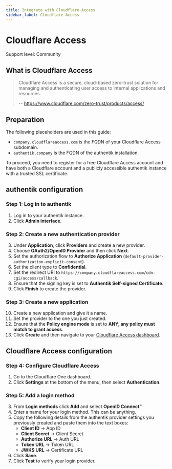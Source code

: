```yaml
---
title: Integrate with Cloudflare Access
sidebar_label: Cloudflare Access
---
```


# Cloudflare Access

<span class="badge badge--secondary">Support level: Community</span>

## What is Cloudflare Access

> Cloudflare Access is a secure, cloud-based zero-trust solution for managing and authenticating user access to internal applications and resources.
>
> -- https://www.cloudflare.com/zero-trust/products/access/

## Preparation

The following placeholders are used in this guide:

- `company.cloudflareaccess.com` is the FQDN of your Cloudflare Access subdomain.
- `authentik.company` is the FQDN of the authentik installation.

To proceed, you need to register for a free Cloudflare Access account and have both a Cloudflare account and a publicly accessible authentik instance with a trusted SSL certificate.

## authentik configuration

### Step 1: Log in to authentik

1. Log in to your authentik instance.
2. Click **Admin interface**.

### Step 2: Create a new authentication provider

3. Under **Application**, click **Providers** and create a new provider.
4. Choose **OAuth2/OpenID Provider** and then click **Next**.
5. Set the authorization flow to **Authorize Application** (`default-provider-authorization-explicit-consent`).
6. Set the client type to **Confidential**.
7. Set the redirect URI to `https://company.cloudflareaccess.com/cdn-cgi/access/callback`.
8. Ensure that the signing key is set to **Authentik Self-signed Certificate**.
9. Click **Finish** to create the provider.

### Step 3: Create a new application

10. Create a new application and give it a name.
11. Set the provider to the one you just created.
12. Ensure that the **Policy engine mode** is set to **ANY, any policy must match to grant access**.
13. Click **Create** and then navigate to your [Cloudflare Access dashboard](https://one.dash.cloudflare.com).

## Cloudflare Access configuration

### Step 4: Configure Cloudflare Access

1. Go to the Cloudflare One dashboard.
2. Click **Settings** at the bottom of the menu, then select **Authentication**.

### Step 5: Add a login method

3. From **Login methods** click **Add** and select **OpenID Connect"**
4. Enter a name for your login method. This can be anything.
5. Copy the following details from the authentik provider settings you previously created and paste them into the text boxes:
    - **Client ID** -> App ID
    - **Client Secret** -> Client Secret
    - **Authorize URL** -> Auth URL
    - **Token URL** -> Token URL
    - **JWKS URL** -> Certificate URL
6. Click **Save**.
7. Click **Test** to verify your login provider.
